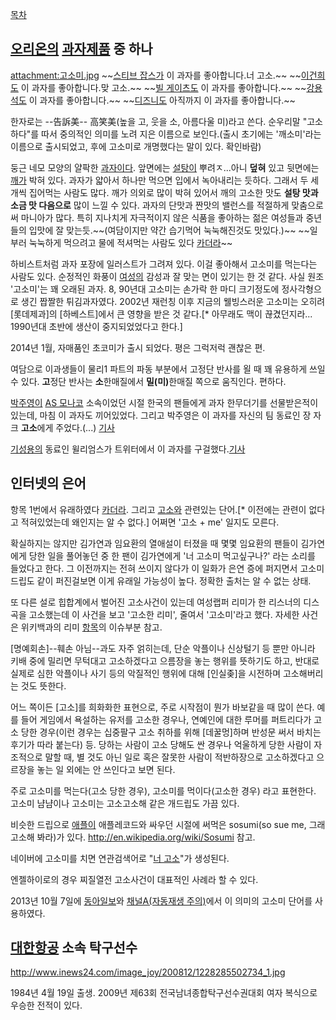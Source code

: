 [[목차]]

== [[오리온]]의 [[과자]]제품 중 하나 ==
attachment:고소미.jpg
~~[[스티브 잡스]]가 이 과자를 좋아합니다.너 고소.~~
~~[[이건희]]도 이 과자를 좋아합니다.맞 고소.~~
~~[[빌 게이츠]]도 이 과자를 좋아합니다.~~
~~[[강용석]]도 이 과자를 좋아합니다.~~
~~[[디즈니]]도 아직까지 이 과자를 좋아합니다.~~

한자로는 --告訴美-- 高笑美(높을 고, 웃을 소, 아름다울 미)라고 쓴다. 순우리말 "고소하다"를 따서 중의적인 의미를 노려 지은 이름으로 보인다.(출시 초기에는 '깨소미'라는 이름으로 출시되었고, 후에 고소미로 개명했다는 말이 있다. 확인바람)

둥근 네모 모양의 얄팍한 [[과자]]이다. 앞면에는 [[설탕]]이 뿌려ㅈ...아니 '''덮혀''' 있고 뒷면에는 [[깨]]가 박혀 있다. 과자가 얇아서 하나만 먹으면 입에서 녹아내리는 듯하다. 그래서 두 세개씩 집어먹는 사람도 많다. 깨가 의외로 많이 박혀 있어서 깨의 고소한 맛도 '''설탕 맛과 소금 맛 다음으로''' 많이 느낄 수 있다. 과자의 단맛과 짠맛의 밸런스를 적절하게 맞춤으로써 마니아가 많다. 특히 지나치게 자극적이지 않은 식품을 좋아하는 젊은 여성들과 중년들의 입맛에 잘 맞는듯.~~(여담이지만 약간 습기먹어 눅눅해진것도 맛있다.)~~ ~~일부러 눅눅하게 먹으려고 물에 적셔먹는 사람도 있다 [[카더라]]~~

하비스트처럼 과자 포장에 일러스트가 그려져 있다. 이걸 좋아해서 고소미를 먹는다는 사람도 있다. 순정적인 화풍이 [[여성]]의 감성과 잘 맞는 면이 있기는 한 것 같다. 사실 원조 '고소미'는 꽤 오래된 과자. 8, 90년대 고소미는 손가락 한 마디 크기정도에 정사각형으로 생긴 짭짤한 튀김과자였다. 2002년 재런칭 이후 지금의 웰빙스러운 고소미는 오히려 [롯데제과]의 [하베스트]에서 큰 영향을 받은 것 같다.[* 아무래도 맥이 끊겼던지라... 1990년대 초반에 생산이 중지되었었다고 한다.] 

2014년 1월, 자매품인 초코미가 출시 되었다. 평은 그럭저럭 괜찮은 편.

여담으로 이과생들이 물리1 파트의 파동 부분에서 고정단 반사를 욀 때 꽤 유용하게 쓰일 수 있다. '''고'''정단 반사는 '''소'''한매질에서 '''밀(미)'''한매질 쪽으로 움직인다. 편하다.

[[박주영]]이 [[AS 모나코]] 소속이었던 시절 한국의 팬들에게 과자 한무더기를 선물받은적이 있는데, 마침 이 과자도 끼어있었다. 그리고 박주영은 이 과자를 자신의 팀 동료인 장 자크 '''고소'''에게 주었다.(...) [http://sports.news.naver.com/sports/index.nhn?category=worldfootball&ctg=news&mod=read&office_id=076&article_id=0002087807 기사]

[[기성용]]의 동료인 윌리엄스가 트위터에서 이 과자를 구걸했다.[http://isplus.joinsmsn.com/article/861/10046861.html?cloc= 기사]
== 인터넷의 은어 ==
항목 1번에서 유래하였다 [[카더라]]. 그리고 [[고소]]와 관련있는 단어.[* 이전에는 관련이 없다고 적혀있었는데 왜인지는 알 수 없다.] 어쩌면 '고소 + me' 일지도 모른다. 

확실하지는 않지만 김가연과 임요환의 열애설이 터졌을 때 몇몇 임요환의 팬들이 김가연에게 당한 일을 풀어놓던 중 한 팬이 김가연에게 '너 고소미 먹고싶구나?' 라는 소리를 들었다고 한다. 그 이전까지는 전혀 쓰이지 않다가 이 일화가 은연 증에 퍼지면서 고소미드립도 같이 퍼진걸보면 이게 유래일 가능성이 높다. 정확한 출처는 알 수 없는 상태.

또 다른 설로 힙합계에서 벌어진 고소사건이 있는데 여성랩퍼 리미가 한 리스너의 디스곡을 고소했는데 이 사건을 보고 '고소한 리미', 줄여서 '고소미'라고 했다. 자세한 사건은 위키백과의 리미 [http://ko.m.wikipedia.org/wiki/%EB%A6%AC%EB%AF%B8 항목]의 이슈부분 참고.

[명예회손]--훼손 아님--과도 자주 얽히는데, 단순 악플이나 신상털기 등 뿐만 아니라 키배 중에 밀리면 무턱대고 고소하겠다고 으름장을 놓는 행위를 뜻하기도 하고, 반대로 실제로 심한 악플이나 사기 등의 악질적인 행위에 대해 [인실좆]을 시전하며 고소해버리는 것도 뜻한다.

어느 쪽이든 [고소]를 희화화한 표현으로, 주로 시작점이 뭔가 바보같을 때 많이 쓴다. 예를 들어 게임에서 욕설하는 유저를 고소한 경우나, 연예인에 대한 루머를 퍼트리다가 고소 당한 경우(이런 경우는 십중팔구 고소 취하를 위해 [데꿀멍]하며 반성문 써서 바치는 후기가 따라 붙는다) 등. 당하는 사람이 고소 당해도 싼 경우나 억울하게 당한 사람이 자조적으로 말할 때, 별 것도 아닌 일로 혹은 잘못한 사람이 적반하장으로 고소하겠다고 으르장을 놓는 일 외에는 안 쓰인다고 보면 된다.

주로 고소미를 먹는다(고소 당한 경우), 고소미를 먹이다(고소한 경우) 라고 표현한다. 고소미 냠냠이나 고소미는 고소고소해 같은 개드립도 가끔 있다.

비슷한 드립으로 [[애플]]이 애플레코드와 싸우던 시절에 써먹은 sosumi(so sue me, 그래 고소해 봐라)가 있다. http://en.wikipedia.org/wiki/Sosumi 참고. 

네이버에 고소미를 치면 연관검색어로 "[[너 고소]]"가 생성된다.

엔젤하이로의 경우 찌질열전 고소사건이 대표적인 사례라 할 수 있다.

2013년 10월 7일에 [http://news.naver.com/main/read.nhn?mode=LSD&mid=sec&sid1=106&oid=020&aid=0002478556 동아일보]와 [http://news.ichannela.com/society/3/03/20131007/58056029/1 채널A(자동재생 주의)]에서 이 의미의 고소미 단어를 사용하였다.
== [[대한항공]] 소속 탁구선수 ==

http://www.inews24.com/image_joy/200812/1228285502734_1.jpg

1984년 4월 19일 출생. 2009년 제63회 전국남녀종합탁구선수권대회 여자 복식으로 우승한 전적이 있다.
